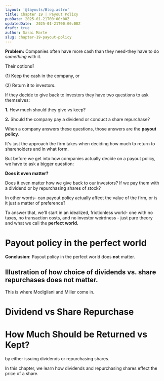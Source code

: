 ```yaml
---
layout: '@layouts/Blog.astro'
title: Chapter 19 | Payout Policy
pubDate: 2025-01-21T00:00:00Z 
updatedDate:  2025-01-21T00:00:00Z 
draft: true
author: Sarai Marte
slug: chapter-19-payout-policy
---
```


**Problem:** Companies often have more cash than they need-they have to do *something* with it.

Their options?

(1) Keep the cash in the company, or

(2) Return it to investors.

If they decide to give back to investors they have two questions to ask themselves:

**1.** How much should they give vs keep? 

**2.** Should the company pay a dividend or conduct a share repurchase?  

When a company answers these questions, those answers are the **payout policy**.

It's just the approach the firm takes when deciding how much to return to shareholders and in what form.

But before we get into how companies actually decide on a payout policy, we have to ask a bigger question:

**Does it even matter?**

Does it even matter how we give back to our investors? If we pay them with a dividend or by repurchasing shares of stock? 

In other words- can payout policy actually affect the value of the firm, or is it just a matter of preference?

To answer that, we'll start in an idealized, frictionless world- one with no taxes, no transaction costs, and no investor weirdness - just pure theory and what we call the **perfect world.**

# Payout policy in the perfect world 

**Conclusion:** Payout policy in the perfect world does **not** matter.  

## Illustration of how choice of dividends vs. share repurchases does not matter. 

This is where Modigliani and Miller come in.

# Dividend vs Share Repurchase 

# How Much Should be Returned vs Kept? 

by either issuing dividends or repurchasing shares. 

In this chapter, we learn how dividends and repurchasing shares effect the price of a share. 

